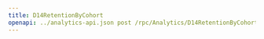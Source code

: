 ---
title: D14RetentionByCohort
openapi: ../analytics-api.json post /rpc/Analytics/D14RetentionByCohort
---
